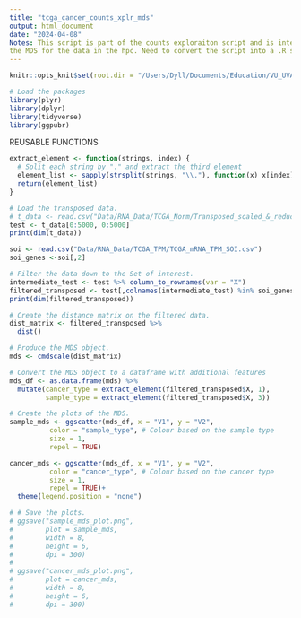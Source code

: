 ```yaml
---
title: "tcga_cancer_counts_xplr_mds"
output: html_document
date: "2024-04-08"
Notes: This script is part of the counts exploraiton script and is intended to run 
the MDS for the data in the hpc. Need to convert the script into a .R script (single chunck).
---
```


```r
knitr::opts_knit$set(root.dir = "/Users/Dyll/Documents/Education/VU_UVA/Internship/Epigenetics/Janssen_Group-UMCUtrecht/Main_Project")
```


```r
# Load the packages
library(plyr)
library(dplyr)
library(tidyverse)
library(ggpubr)
```

REUSABLE FUNCTIONS

```r
extract_element <- function(strings, index) {
  # Split each string by "." and extract the third element
  element_list <- sapply(strsplit(strings, "\\."), function(x) x[index])
  return(element_list)
}

```

```r
# Load the transposed data.
# t_data <- read.csv("Data/RNA_Data/TCGA_Norm/Transposed_scaled_&_reduced_df.csv")
test <- t_data[0:5000, 0:5000]
print(dim(t_data))

soi <- read.csv("Data/RNA_Data/TCGA_TPM/TCGA_mRNA_TPM_SOI.csv")
soi_genes <-soi[,2]
```


```r
# Filter the data down to the Set of interest.
intermediate_test <- test %>% column_to_rownames(var = "X")
filtered_transposed <- test[,colnames(intermediate_test) %in% soi_genes]
print(dim(filtered_transposed))
```


```r
# Create the distance matrix on the filtered data.
dist_matrix <- filtered_transposed %>%
  dist() 

```


```r
# Produce the MDS object.
mds <- cmdscale(dist_matrix)
```


```r
# Convert the MDS object to a dataframe with additional features
mds_df <- as.data.frame(mds) %>% 
  mutate(cancer_type = extract_element(filtered_transposed$X, 1),
         sample_type = extract_element(filtered_transposed$X, 3))

```


```r
# Create the plots of the MDS.
sample_mds <- ggscatter(mds_df, x = "V1", y = "V2", 
          color = "sample_type", # Colour based on the sample type
          size = 1,
          repel = TRUE)

cancer_mds <- ggscatter(mds_df, x = "V1", y = "V2", 
          color = "cancer_type", # Colour based on the cancer type
          size = 1,
          repel = TRUE)+
  theme(legend.position = "none")
```


```r
# # Save the plots.
# ggsave("sample_mds_plot.png",   
#        plot = sample_mds,       
#        width = 8,              
#        height = 6,             
#        dpi = 300) 
# 
# ggsave("cancer_mds_plot.png",   
#        plot = cancer_mds,       
#        width = 8,              
#        height = 6,             
#        dpi = 300) 
```

